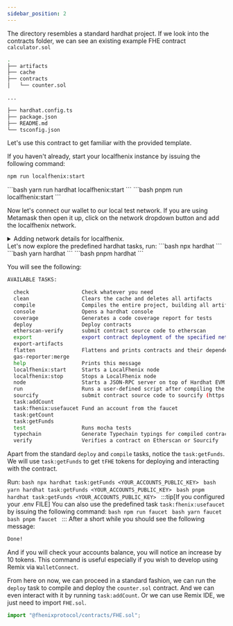 ```yaml
---
sidebar_position: 2
---
```



The directory resembles a standard hardhat project. If we look into the contracts folder,
we can see an existing example FHE contract `calculator.sol`

```bash
.
├── artifacts
├── cache
├── contracts
│   └── counter.sol

...

├── hardhat.config.ts
├── package.json
├── README.md
└── tsconfig.json
```
Let's use this contract to get familiar with the provided template. 

If you haven't already, start your localfhenix instance by issuing the following command:
<Tabs groupId="package-managers">
<TabItem value="npm" label="npm">
```bash
npm run localfhenix:start
```
</TabItem>
<TabItem value="yarn" label="yarn">
```bash
yarn run hardhat localfhenix:start
```
</TabItem>
<TabItem value="pnpm" label="pnpm">
```bash
pnpm run localfhenix:start
```
</TabItem>
</Tabs>

Now let's connect our wallet to our local test network. If you are using Metamask then open it up, click on the
network dropdown button and add the localfhenix network.

<details>
    <summary>Adding network details for localfhenix.</summary>
    <TabItem>![Use this template](./images/localfhenix-metamask.png)</TabItem>
</details>
Let's now explore the predefined hardhat tasks, run:

<Tabs groupId="package-managers">
    <TabItem value="npm" label="npm">
        ```bash
        npx hardhat
        ```
    </TabItem>
    <TabItem value="yarn" label="yarn">
        ```bash
        yarn hardhat
        ```
    </TabItem>
    <TabItem value="pnpm" label="pnpm">
        ```bash
        pnpm hardhat
        ```
    </TabItem>
</Tabs>

You will see the following:

```bash
AVAILABLE TASKS:

  check                	Check whatever you need
  clean                	Clears the cache and deletes all artifacts
  compile              	Compiles the entire project, building all artifacts
  console              	Opens a hardhat console
  coverage             	Generates a code coverage report for tests
  deploy               	Deploy contracts
  etherscan-verify     	submit contract source code to etherscan
  export               	export contract deployment of the specified network into one file
  export-artifacts
  flatten              	Flattens and prints contracts and their dependencies. If no file is passed, all the contracts in the project will be flattened.
  gas-reporter:merge
  help                 	Prints this message
  localfhenix:start    	Starts a LocalFhenix node
  localfhenix:stop     	Stops a LocalFhenix node
  node                 	Starts a JSON-RPC server on top of Hardhat EVM
  run                  	Runs a user-defined script after compiling the project
  sourcify             	submit contract source code to sourcify (https://sourcify.dev)
  task:addCount
  task:fhenix:usefaucet	Fund an account from the faucet
  task:getCount
  task:getFunds
  test                 	Runs mocha tests
  typechain            	Generate Typechain typings for compiled contracts
  verify               	Verifies a contract on Etherscan or Sourcify
```
Apart from the standard `deploy` and `compile` tasks, notice the `task:getFunds`.
We will use `task:getFunds` to get `tFHE` tokens for deploying and interacting with the contract.

Run:
<Tabs groupId="package-managers">
    <TabItem value="npm" label="npm">
        ```bash
        npx hardhat task:getFunds <YOUR_ACCOUNTS_PUBLIC_KEY>
        ```
    </TabItem>
    <TabItem value="yarn" label="yarn">
        ```bash
        yarn hardhat task:getFunds <YOUR_ACCOUNTS_PUBLIC_KEY>
        ```
    </TabItem>
    <TabItem value="pnpm" label="pnpm">
        ```bash
        pnpm hardhat task:getFunds <YOUR_ACCOUNTS_PUBLIC_KEY>
        ```
    </TabItem>
</Tabs>
:::tip[If you configured your .env FILE]
You can also use the predefined task `task:fhenix:usefaucet` by issuing the following command:
<Tabs groupId="package-managers">
    <TabItem value="npm" label="npm">
        ```bash
        npm run faucet
        ```
    </TabItem>
    <TabItem value="yarn" label="yarn">
        ```bash
        yarn faucet
        ```
    </TabItem>
    <TabItem value="pnpm" label="pnpm">
        ```bash
        pnpm faucet
        ```
    </TabItem>
</Tabs>
:::
After a short while you should see the following message:
```bash
Done!
```

And if you will check your accounts balance, you will notice an increase by 10 tokens. This command is useful especially
if you wish to develop using Remix via `WalletConnect`.

From here on now, we can proceed in a standard fashion, we can run the `deploy` task to compile and deploy the `counter.sol`
contract. And we can even interact with it by running `task:addCount`. Or we can use Remix IDE, we just need to import `FHE.sol`.

```javascript
import "@fhenixprotocol/contracts/FHE.sol";
```
